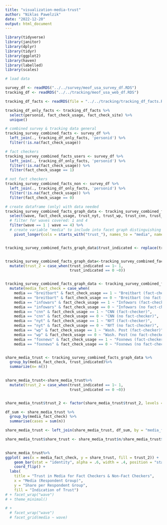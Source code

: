 ```yaml
---
title: "visualization-media-trust"
author: "Niklas Pawelzik"
date: "2022-12-20"
output: html_document
---
```


```r
library(tidyverse)
library(janitor)
library(dplyr)
library(tidyr)
library(ggplot2)
library(haven)
library(labelled)
library(scales)

```

```r
# load data

survey_df <- readRDS("../../survey/meof_usa_survey_df.RDS")
tracking_df <- readRDS("../../tracking/meof_usa_web_df.RDS")

tracking_df_facts <- readRDS(file = "../../tracking/tracking_df_facts.RDS")

tracking_df_only_facts <- tracking_df_facts %>%
  select(personid, fact_check_usage, fact_check_site) %>%
  unique()

# combined survey & tracking data general
tracking_survey_combined_facts <- survey_df %>%
  left_join(., tracking_df_only_facts, 'personid') %>%
  filter(!is.na(fact_check_usage))

# fact checkers
tracking_survey_combined_facts_users <- survey_df %>%
  left_join(., tracking_df_only_facts, 'personid') %>%
  filter(!is.na(fact_check_usage)) %>%
  filter(fact_check_usage == 1)

# not fact checkers
tracking_survey_combined_facts_non <- survey_df %>%
  left_join(., tracking_df_only_facts, 'personid') %>%
  filter(!is.na(fact_check_usage)) %>%
  filter(fact_check_usage == 0)
```

```r
# create dataframe (only) with data needed
tracking_survey_combined_facts_graph_data <- tracking_survey_combined_facts %>%
  select(wave, fact_check_usage, trust_nyt, trust_wp, trust_cnn, trust_foxnews, trust_breitbart, trust_infowars) %>%
  # filter for waves covered: 1 and 4
  filter(wave == 1 | wave == 4) %>%
  # create variable "media" to include into facet graph distinguishing different media
    pivot_longer(cols = starts_with("trust_"), names_to = "media", names_prefix = "trust_", values_to = "trust_indicated", values_drop_na = TRUE) 


tracking_survey_combined_facts_graph_data$trust_indicated <- replace(tracking_survey_combined_facts_graph_data$trust_indicated, tracking_survey_combined_facts_graph_data$trust_indicated == 2, 0)


tracking_survey_combined_facts_graph_data<-tracking_survey_combined_facts_graph_data%>%
  mutate(trust_2 = case_when(trust_indicated == 1~ 1,
                             trust_indicated == 0 ~0))


tracking_survey_combined_facts_graph_data <- tracking_survey_combined_facts_graph_data%>%
  mutate(media_fact_check = case_when(
    media == "breitbart" & fact_check_usage == 1 ~ "Breitbart (fact-checker)",
    media == "breitbart" & fact_check_usage == 0 ~ "Breitbart (no fact-checker)",
    media == "infowars" & fact_check_usage == 1 ~ "Infowars (fact-checker)",
    media == "infowars" & fact_check_usage == 0 ~ "Infowars (no fact-checker)",
    media == "cnn" & fact_check_usage == 1 ~ "CNN (fact-checker)",
    media == "cnn" & fact_check_usage == 0 ~ "CNN (no fact-checker)",
    media == "nyt" & fact_check_usage == 1 ~ "NYT (fact-checker)",
    media == "nyt" & fact_check_usage == 0 ~ "NYT (no fact-checker)",
    media == "wp" & fact_check_usage == 1 ~ "Wash. Post (fact-checker)",
    media == "wp" & fact_check_usage == 0 ~ "Wash. Post (no fact-checker)",
    media == "foxnews" & fact_check_usage == 1 ~ "Foxnews (fact-checker)",
    media == "foxnews" & fact_check_usage == 0 ~ "Foxnews (no fact-checker)"))


share_media_trust <- tracking_survey_combined_facts_graph_data %>%
  group_by(media_fact_check, trust_indicated)%>%
  summarize(n= n())
  

share_media_trust<-share_media_trust%>%
  mutate(trust_2 = case_when(trust_indicated == 1~ 1,
                             trust_indicated == 0 ~0))


share_media_trust$trust_2 <- factor(share_media_trust$trust_2, levels = c(0, 1), labels = c("No trust indicated","Trust indicated"))

df_sum <- share_media_trust %>%
  group_by(media_fact_check) %>%
  summarise(cases = sum(n))

share_media_trust <- left_join(share_media_trust, df_sum, by = "media_fact_check")

share_media_trust$share_trust <- share_media_trust$n/share_media_trust$cases
          
```

```r

share_media_trust%>%
ggplot( aes(x = media_fact_check, y = share_trust, fill = trust_2)) +
    geom_bar(stat = "identity", alpha = .6, width = .4, position = "stack") +
    coord_flip() +
  labs(
    title = "Trust in Media for Fact Checkers & Non-Fact Checkers",
    x = "Media (Respondent Group)",
    y = "Share per Respondent Group",
    fill = "Indication of Trust")
# + facet_wrap("wave")
# + theme_minimal()

# +
  # facet_wrap("wave") 
  # facet_grid(media ~ wave)
```




